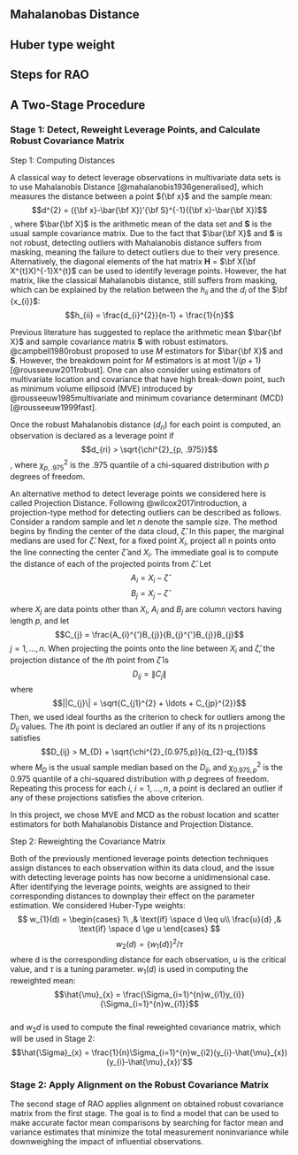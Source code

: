 ## Mahalanobas Distance

## Huber type weight

## Steps for RAO

## A Two-Stage Procedure

### Stage 1: Detect, Reweight Leverage Points, and Calculate Robust Covariance Matrix

Step 1: Computing Distances

A classical way to detect leverage observations in multivariate data sets is to use Mahalanobis Distance [@mahalanobis1936generalised], which measures the distance between a point ${\bf x}$ and the sample mean:
$$d^{2} = ({\bf x}-\bar{\bf X})'{\bf S}^{-1}({\bf x}-\bar{\bf X})$$,
where $\bar{\bf X}$ is the arithmetic mean of the data set and $\textbf{S}$ is the usual sample covariance matrix. Due to the fact that $\bar{\bf X}$ and $\textbf{S}$ is not robust, detecting outliers with Mahalanobis distance suffers from masking, meaning the failure to detect outliers due to their very presence. Alternatively, the diagonal elements of the hat matrix $\textbf{H}$ = $\bf X(\bf X^{t}X)^{-1}X^{t}$ can  be used to identify leverage points. However, the hat matrix, like the classical Mahalanobis distance, still suffers from masking, which can be explained by the relation between the $h_{ii}$ and the $d_{i}$ of the $\bf {x_{i}}$:
$$h_{ii} = \frac{d_{i}^{2}}{n-1} + \frac{1}{n}$$

Previous literature has suggested to replace the arithmetic mean $\bar{\bf X}$ and sample covariance matrix $\textbf{S}$ with robust estimators. @campbell1980robust proposed to use $\textit{M}$ estimators for $\bar{\bf X}$ and $\textbf{S}$. However, the breakdown point for $\textit{M}$ estimators is at most $1/(p+1)$ [@rousseeuw2011robust]. One can also consider using estimators of multivariate location and covariance that have high break-down point, such as minimum volume ellipsoid (MVE) introduced by @rousseeuw1985multivariate and minimum covariance determinant (MCD) [@rousseeuw1999fast].

Once the robust Mahalanobis distance ($d_{ri}$) for each point is computed, an observation is declared as a leverage point if
$$d_{ri} > \sqrt{\chi^{2}_{p, .975}}$$,
where $\chi^{2}_{p, .975}$ is the .975 quantile of a chi-squared distribution with $p$ degrees of freedom.

An alternative method to detect leverage points we considered here is called Projection Distance. Following @wilcox2017introduction, a projection-type method for detecting outliers can be described as follows. Consider a random sample and let $n$ denote the sample size.
The method begins by finding the center of the data cloud, $\hat{\zeta}$. In this paper, the marginal medians are used for $\hat{\zeta}$. Next, for a fixed point $X_{i}$, project all n points onto the line connecting the center $\hat{\zeta}$ and $X_{i}$.
The immediate goal is to compute the distance of each of the projected 
points from $\hat{\zeta}$. Let\
$$A_{i} = X_{i} - \hat{\zeta}$$
$$B_{j} = X_{j} - \hat{\zeta}$$
where $X_{j}$ are data points other than $X_{i}$,  $A_{i}$ and $B_{j}$ are column vectors having length $p$, and let\
$$C_{j} = \frac{A_{i}^{'}B_{j}}{B_{j}^{'}B_{j}}B_{j}$$
$j=1,\ldots,n$. When projecting the points onto the line between $X_{i}$ and $\hat{\zeta}$, the projection distance of the $i$th point from $\hat{\zeta}$ is\
$$D_{ij} = \|C_{j}\|$$
where
    $$||C_{j}\| = \sqrt{C_{j1}^{2} + \ldots + C_{jp}^{2}}$$
Then, we used ideal fourths as the criterion to check for outliers among the $D_{ij}$ values. The $i$th point is declared an outlier if any of its n projections satisfies\
$$D_{ij} > M_{D} + \sqrt{\chi^{2}_{0.975,p}}(q_{2}-q_{1})$$
where $M_{D}$ is the usual sample median based on the $D_{ij}$, and $\chi^{2}_{0.975,p}$ is the 0.975 quantile of a chi-squared distribution with $p$ degrees of freedom. Repeating this process for each $i$, $i = 1, \ldots, n$, a point is declared an outlier if any of these projections satisfies the above criterion.

In this project, we chose MVE and MCD as the robust location and scatter estimators for both Mahalanobis Distance and Projection Distance.

Step 2: Reweighting the Covariance Matrix

Both of the previously mentioned leverage points detection techniques assign distances to each observation within its data cloud, and the issue with detecting leverage points has now become a unidimensional case. After identifying the leverage points, weights are assigned to their corresponding distances to downplay their effect on the parameter estimation. We considered Huber-Type weights:\
$$
w_{1}(d) =
\begin{cases}
 1\ ,& \text{if} \space d \leq u\\
 \frac{u}{d} ,& \text{if} \space d \ge u
 \end{cases}       
$$
$$w_{2}(d) = \{w_{1}(d)\}^{2}/\tau$$
where d is the corresponding distance for each observation, u is the critical value, and $\tau$ is a tuning parameter. $w_{1}(d)$ is used in computing the reweighted mean:\
$$\hat{\mu}_{x} = \frac{\Sigma_{i=1}^{n}w_{i1}y_{i}}{\Sigma_{i=1}^{n}w_{i1}}$$\
and $w_{2}d$ is used to compute the final reweighted covariance matrix, which will be used in Stage 2:\
$$\hat{\Sigma}_{x} = \frac{1}{n}\Sigma_{i=1}^{n}w_{i2}(y_{i}-\hat{\mu}_{x})(y_{i}-\hat{\mu}_{x})'$$

### Stage 2: Apply Alignment on the Robust Covariance Matrix

The second stage of RAO applies alignment on obtained robust covariance matrix from the first stage. The goal is to find a model that can be used to make accurate factor mean comparisons by searching for factor mean and variance estimates that minimize the total measurement noninvariance while downweighing the impact of influential observations. 
